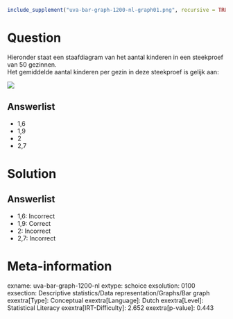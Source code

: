 ```r
include_supplement("uva-bar-graph-1200-nl-graph01.png", recursive = TRUE)
```

Question
========

Hieronder staat een staafdiagram van het aantal kinderen in een
steekproef van 50 gezinnen.\
Het gemiddelde aantal kinderen per gezin in deze steekproef is gelijk
aan:

![](uva-bar-graph-1200-nl-graph01.png)

Answerlist
----------

* 1,6
* 1,9
* 2
* 2,7

Solution
========

Answerlist
----------

* 1,6: Incorrect
* 1,9: Correct
* 2: Incorrect
* 2,7: Incorrect

Meta-information
================
exname: uva-bar-graph-1200-nl
extype: schoice
exsolution: 0100
exsection: Descriptive statistics/Data representation/Graphs/Bar graph
exextra[Type]: Conceptual
exextra[Language]: Dutch
exextra[Level]: Statistical Literacy
exextra[IRT-Difficulty]: 2.652
exextra[p-value]: 0.443
